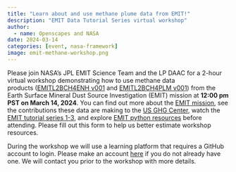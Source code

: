 ```yaml
---
title: "Learn about and use methane plume data from EMIT!"
description: "EMIT Data Tutorial Series virtual workshop"
author: 
  - name: Openscapes and NASA
date: 2024-03-14
categories: [event, nasa-framework]
image: emit-methane-workshop.png
---
```


Please join NASA's JPL EMIT Science Team and the LP DAAC for a 2-hour virtual workshop demonstrating how to use methane data products ([EMITL2BCH4ENH v001](https://doi.org/10.5067/EMIT/EMITL2BCH4ENH.001) and [EMITL2BCH4PLM v001](https://doi.org/10.5067/EMIT/EMITL2BCH4PLM.001)) from the Earth Surface Mineral Dust Source Investigation (EMIT) mission at **12:00 pm PST on March 14, 2024**. You can find out more about the [EMIT mission](https://earth.jpl.nasa.gov/emit/), see the contributions these data are making to the [US GHG Center](https://earth.gov/ghgcenter/stories/discovering-large-methane-emissions), watch the [EMIT tutorial series 1-3](https://www.youtube.com/playlist?list=PLO2yB4LGNlWrC5NdxeHMxyAxdwQhSypXe), and explore [EMIT python resources](https://github.com/nasa/EMIT-Data-Resources) before attending. Please fill out this form to help us better estimate workshop resources. 

During the workshop we will use a learning platform that requires a GitHub account to login. Please make an account [here](https://github.com/signup?user_email=&source=form-home-signup) if you do not already have one. We will contact you prior to the workshop with more details.
